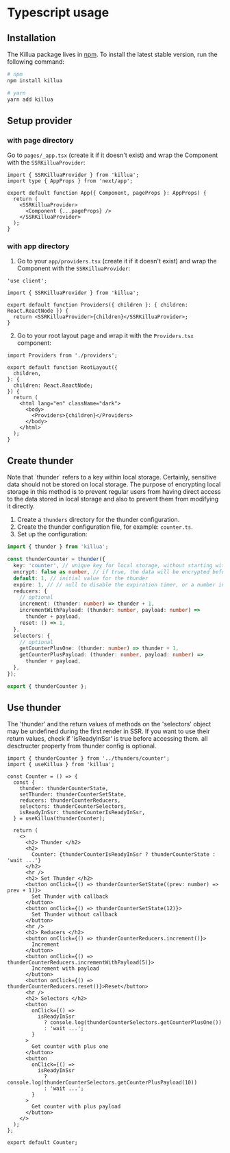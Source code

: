 
# Typescript usage

## Installation

The Killua package lives in [npm](https://www.npmjs.com/package/killua). To
install the latest stable version, run the following command:

```bash
# npm
npm install killua

# yarn
yarn add killua
```

## Setup provider

### with page directory

Go to `pages/_app.tsx` (create it if it doesn't exist) and wrap the Component
with the `SSRKilluaProvider`:

```tsx showLineNumbers {1,6,8} filename="pages/_app.tsx" copy
import { SSRKilluaProvider } from 'killua';
import type { AppProps } from 'next/app';

export default function App({ Component, pageProps }: AppProps) {
  return (
    <SSRKilluaProvider>
      <Component {...pageProps} />
    </SSRKilluaProvider>
  );
}
```

### with app directory

1. Go to your `app/providers.tsx` (create it if it doesn't exist) and wrap the
   Component with the `SSRKilluaProvider`:

```tsx tsx showLineNumbers {1,3,6,9} filename="app/providers.tsx" copy
'use client';

import { SSRKilluaProvider } from 'killua';

export default function Providers({ children }: { children: React.ReactNode }) {
  return <SSRKilluaProvider>{children}</SSRKilluaProvider>;
}
```

2.  Go to your root layout page and wrap it with the `Providers.tsx` component:

```tsx showLineNumbers {1,11} filename="pages/_app.tsx" copy
import Providers from './providers';

export default function RootLayout({
  children,
}: {
  children: React.ReactNode;
}) {
  return (
    <html lang="en" className="dark">
      <body>
        <Providers>{children}</Providers>
      </body>
    </html>
  );
}
```

## Create thunder

<Callout type="warning" emoji="⚠️">
  Note that `thunder` refers to a key within local storage.
</Callout>
<Callout type="warning" emoji="⚠️">
  Certainly, sensitive data should not be stored on local storage. The purpose
  of encrypting local storage in this method is to prevent regular users from
  having direct access to the data stored in local storage and also to prevent
  them from modifying it directly.
</Callout>

1. Create a `thunders` directory for the thunder configuration. 
2. Create the thunder
configuration file, for example: `counter.ts`. 
3. Set up the configuration:

```ts showLineNumbers filename="thunders/counter.ts" copy
import { thunder } from 'killua';

const thunderCounter = thunder({
  key: 'counter', // unique key for local storage, without starting with "thunder"
  encrypt: false as number, // if true, the data will be encrypted before being stored in local storage
  default: 1, // initial value for the thunder
  expire: 1, // // null to disable the expiration timer, or a number indicating the expiration time in minutes
  reducers: {
    // optional
    increment: (thunder: number) => thunder + 1,
    incrementWithPayload: (thunder: number, payload: number) =>
      thunder + payload,
    reset: () => 1,
  },
  selectors: {
    // optional
    getCounterPlusOne: (thunder: number) => thunder + 1,
    getCounterPlusPayload: (thunder: number, payload: number) =>
      thunder + payload,
  },
});

export { thunderCounter };
```

## Use thunder

<Callout type="warning" emoji="⚠️">
  The 'thunder' and the return values of methods on the 'selectors' object may
  be undefined during the first render in SSR. If you want to use their return
  values, check if 'isReadyInSsr' is true before accessing them.
</Callout>
<Callout type="warning" emoji="⚠️">
  all desctructer property from thunder config is optional.
</Callout>

```tsx showLineNumbers {5-11,17,38-55} filename="component/counter.ts" copy
import { thunderCounter } from '../thunders/counter';
import { useKillua } from 'killua';

const Counter = () => {
  const {
    thunder: thunderCounterState,
    setThunder: thunderCounterSetState,
    reducers: thunderCounterReducers,
    selectors: thunderCounterSelectors,
    isReadyInSsr: thunderCounterIsReadyInSsr,
  } = useKillua(thunderCounter);

  return (
    <>
      <h2> Thunder </h2>
      <h2>
        Counter: {thunderCounterIsReadyInSsr ? thunderCounterState : 'wait ...'}
      </h2>
      <hr />
      <h2> Set Thunder </h2>
      <button onClick={() => thunderCounterSetState((prev: number) => prev + 1)}>
        Set Thunder with callback
      </button>
      <button onClick={() => thunderCounterSetState(12)}>
        Set Thunder without callback
      </button>
      <hr />
      <h2> Reducers </h2>
      <button onClick={() => thunderCounterReducers.increment()}>
        Increment
      </button>
      <button onClick={() => thunderCounterReducers.incrementWithPayload(5)}>
        Increment with payload
      </button>
      <button onClick={() => thunderCounterReducers.reset()}>Reset</button>
      <hr />
      <h2> Selectors </h2>
      <button
        onClick={() =>
          isReadyInSsr
            ? console.log(thunderCounterSelectors.getCounterPlusOne())
            : 'wait ...';
        }
      >
        Get counter with plus one
      </button>
      <button
        onClick={() =>
          isReadyInSsr
            ? console.log(thunderCounterSelectors.getCounterPlusPayload(10))
            : 'wait ...';
        }
      >
        Get counter with plus payload
      </button>
    </>
  );
};

export default Counter;
```
